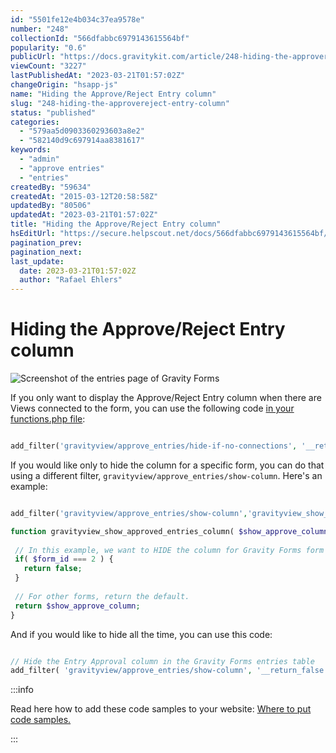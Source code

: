 ```yaml
---
id: "5501fe12e4b034c37ea9578e"
number: "248"
collectionId: "566dfabbc6979143615564bf"
popularity: "0.6"
publicUrl: "https://docs.gravitykit.com/article/248-hiding-the-approvereject-entry-column"
viewCount: "3227"
lastPublishedAt: "2023-03-21T01:57:02Z"
changeOrigin: "hsapp-js"
name: "Hiding the Approve/Reject Entry column"
slug: "248-hiding-the-approvereject-entry-column"
status: "published"
categories: 
  - "579aa5d0903360293603a8e2"
  - "582140d9c697914aa8381617"
keywords: 
  - "admin"
  - "approve entries"
  - "entries"
createdBy: "59634"
createdAt: "2015-03-12T20:58:58Z"
updatedBy: "80506"
updatedAt: "2023-03-21T01:57:02Z"
title: "Hiding the Approve/Reject Entry column"
hsEditUrl: "https://secure.helpscout.net/docs/566dfabbc6979143615564bf/article/5501fe12e4b034c37ea9578e"
pagination_prev: 
pagination_next: 
last_update:
  date: 2023-03-21T01:57:02Z
  author: "Rafael Ehlers"
---
```


# Hiding the Approve/Reject Entry column

![Screenshot of the entries page of Gravity Forms](https://s3.amazonaws.com/helpscout.net/docs/assets/54c58489e4b051242988532c/images/6063a988207e3b1188e21bda/file-OVXMGnBQm1.png)

If you only want to display the Approve/Reject Entry column when there are Views connected to the form, you can use the following code [in your functions.php file](https://docs.gravitykit.com/article/210-where-to-put-code-samples):

```php

add_filter('gravityview/approve_entries/hide-if-no-connections', '__return_true');
```

If you would like only to hide the column for a specific form, you can do that using a different filter, `gravityview/approve_entries/show-column`. Here's an example:

```php

add_filter('gravityview/approve_entries/show-column','gravityview_show_approved_entries_column', 10, 2 );

function gravityview_show_approved_entries_column( $show_approve_column, $form_id ) {
 
 // In this example, we want to HIDE the column for Gravity Forms form ID 2
 if( $form_id === 2 ) {
   return false;
 }
 
 // For other forms, return the default.
 return $show_approve_column;
}
```

And if you would like to hide all the time, you can use this code:

```php

// Hide the Entry Approval column in the Gravity Forms entries table
add_filter( 'gravityview/approve_entries/show-column', '__return_false' );
```


:::info

Read here how to add these code samples to your website: [Where to put code samples.](https://docs.gravitykit.com/article/210-where-to-put-code-samples)

:::

 
